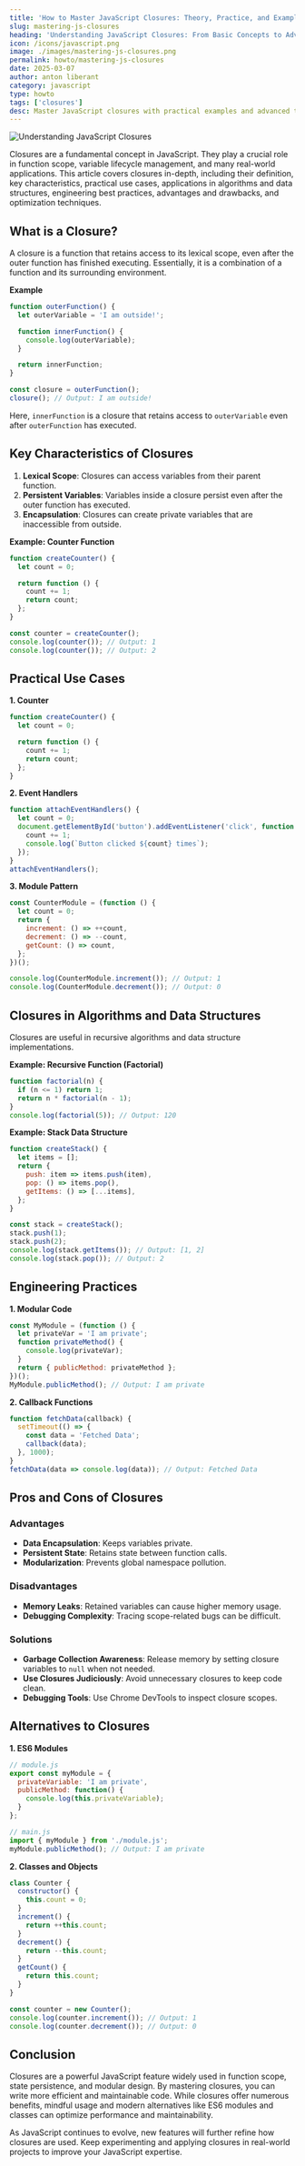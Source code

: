 ```yaml
---
title: 'How to Master JavaScript Closures: Theory, Practice, and Examples'
slug: mastering-js-closures
heading: 'Understanding JavaScript Closures: From Basic Concepts to Advanced Implementation'
icon: /icons/javascript.png
image: ./images/mastering-js-closures.png
permalink: howto/mastering-js-closures
date: 2025-03-07
author: anton liberant
category: javascript
type: howto
tags: ['closures']
desc: Master JavaScript closures with practical examples and advanced techniques. Learn how closures affect scope, memory, and optimize your app’s performance.
---
```


![Understanding JavaScript Closures](./images/mastering-js-closures.png)

Closures are a fundamental concept in JavaScript. They play a crucial role in function scope, variable lifecycle management, and many real-world applications. This article covers closures in-depth, including their definition, key characteristics, practical use cases, applications in algorithms and data structures, engineering best practices, advantages and drawbacks, and optimization techniques.

## What is a Closure?

A closure is a function that retains access to its lexical scope, even after the outer function has finished executing. Essentially, it is a combination of a function and its surrounding environment.

**Example**

```js
function outerFunction() {
  let outerVariable = 'I am outside!';

  function innerFunction() {
    console.log(outerVariable);
  }

  return innerFunction;
}

const closure = outerFunction();
closure(); // Output: I am outside!
```

Here, `innerFunction` is a closure that retains access to `outerVariable` even after `outerFunction` has executed.

## Key Characteristics of Closures

1. **Lexical Scope**: Closures can access variables from their parent function.
2. **Persistent Variables**: Variables inside a closure persist even after the outer function has executed.
3. **Encapsulation**: Closures can create private variables that are inaccessible from outside.

**Example: Counter Function**

```js
function createCounter() {
  let count = 0;

  return function () {
    count += 1;
    return count;
  };
}

const counter = createCounter();
console.log(counter()); // Output: 1
console.log(counter()); // Output: 2
```

## Practical Use Cases

**1. Counter**

```js
function createCounter() {
  let count = 0;

  return function () {
    count += 1;
    return count;
  };
}
```

**2. Event Handlers**

```js
function attachEventHandlers() {
  let count = 0;
  document.getElementById('button').addEventListener('click', function () {
    count += 1;
    console.log(`Button clicked ${count} times`);
  });
}
attachEventHandlers();
```

**3. Module Pattern**

```js
const CounterModule = (function () {
  let count = 0;
  return {
    increment: () => ++count,
    decrement: () => --count,
    getCount: () => count,
  };
})();

console.log(CounterModule.increment()); // Output: 1
console.log(CounterModule.decrement()); // Output: 0
```

## Closures in Algorithms and Data Structures

Closures are useful in recursive algorithms and data structure implementations.

**Example: Recursive Function (Factorial)**

```js
function factorial(n) {
  if (n <= 1) return 1;
  return n * factorial(n - 1);
}
console.log(factorial(5)); // Output: 120
```

**Example: Stack Data Structure**

```js
function createStack() {
  let items = [];
  return {
    push: item => items.push(item),
    pop: () => items.pop(),
    getItems: () => [...items],
  };
}

const stack = createStack();
stack.push(1);
stack.push(2);
console.log(stack.getItems()); // Output: [1, 2]
console.log(stack.pop()); // Output: 2
```

## Engineering Practices

**1. Modular Code**

```js
const MyModule = (function () {
  let privateVar = 'I am private';
  function privateMethod() {
    console.log(privateVar);
  }
  return { publicMethod: privateMethod };
})();
MyModule.publicMethod(); // Output: I am private
```

**2. Callback Functions**

```js
function fetchData(callback) {
  setTimeout(() => {
    const data = 'Fetched Data';
    callback(data);
  }, 1000);
}
fetchData(data => console.log(data)); // Output: Fetched Data
```

## Pros and Cons of Closures

### Advantages

- **Data Encapsulation**: Keeps variables private.
- **Persistent State**: Retains state between function calls.
- **Modularization**: Prevents global namespace pollution.

### Disadvantages

- **Memory Leaks**: Retained variables can cause higher memory usage.
- **Debugging Complexity**: Tracing scope-related bugs can be difficult.

### Solutions

- **Garbage Collection Awareness**: Release memory by setting closure variables to `null` when not needed.
- **Use Closures Judiciously**: Avoid unnecessary closures to keep code clean.
- **Debugging Tools**: Use Chrome DevTools to inspect closure scopes.

## Alternatives to Closures

**1. ES6 Modules**

```js
// module.js
export const myModule = {
  privateVariable: 'I am private',
  publicMethod: function() {
    console.log(this.privateVariable);
  }
};

// main.js
import { myModule } from './module.js';
myModule.publicMethod(); // Output: I am private
```

**2. Classes and Objects**

```js
class Counter {
  constructor() {
    this.count = 0;
  }
  increment() {
    return ++this.count;
  }
  decrement() {
    return --this.count;
  }
  getCount() {
    return this.count;
  }
}

const counter = new Counter();
console.log(counter.increment()); // Output: 1
console.log(counter.decrement()); // Output: 0
```

## Conclusion

Closures are a powerful JavaScript feature widely used in function scope, state persistence, and modular design. By mastering closures, you can write more efficient and maintainable code. While closures offer numerous benefits, mindful usage and modern alternatives like ES6 modules and classes can optimize performance and maintainability.

As JavaScript continues to evolve, new features will further refine how closures are used. Keep experimenting and applying closures in real-world projects to improve your JavaScript expertise.
